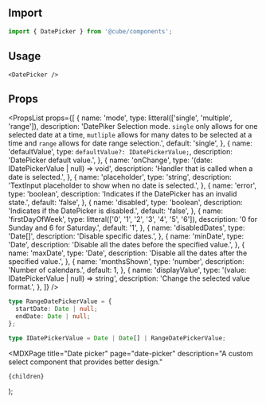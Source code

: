 


<Head>
  <title>Date Picker - Cube</title>
  <meta
    name="description"
    content="A custom select component that provides better design."
  />
</Head>

## Import

```js
import { DatePicker } from '@cube/components';
```

## Usage

<Example>
  <DatePicker value={new Date()} />
</Example>

```tsx
<DatePicker />
```

## Props

<PropsList
  props={[
    {
      name: 'mode',
      type: litteral(['single', 'multiple', 'range']),
      description:
        'DatePiker Selection mode. `single` only allows for one selected date at a time, `mutliple` allows for many dates to be selected at a time and `range` allows for date range selection.',
      default: 'single',
    },
    {
      name: 'defaultValue',
      type: `defaultValue?: IDatePickerValue;`,
      description: 'DatePicker default value.',
    },
    {
      name: 'onChange',
      type: '(date: IDatePickerValue | null) => void',
      description: 'Handler that is called when a date is selected.',
    },
    {
      name: 'placeholder',
      type: 'string',
      description: 'TextInput placeholder to show when no date is selected.',
    },
    {
      name: 'error',
      type: 'boolean',
      description: 'Indicates if the DatePicker has an invalid state.',
      default: 'false',
    },
    {
      name: 'disabled',
      type: 'boolean',
      description: 'Indicates if the DatePicker is disabled.',
      default: 'false',
    },
    {
      name: 'firstDayOfWeek',
      type: litteral(['0', '1', '2', '3', '4', '5', '6']),
      description: '0 for Sunday and 6 for Saturday.',
      default: '1',
    },
    {
      name: 'disabledDates',
      type: 'Date[]',
      description: 'Disable specific dates.',
    },
    {
      name: 'minDate',
      type: 'Date',
      description: 'Disable all the dates before the specified value.',
    },
    {
      name: 'maxDate',
      type: 'Date',
      description: 'Disable all the dates after the specified value.',
    },
    {
      name: 'monthsShown',
      type: 'number',
      description: 'Number of calendars.',
      default: 1,
    },
    {
      name: 'displayValue',
      type: '(value: IDatePickerValue | null) => string',
      description: 'Change the selected value format.',
    },
  ]}
/>

```ts
type RangeDatePickerValue = {
  startDate: Date | null;
  endDate: Date | null;
};

type IDatePickerValue = Date | Date[] | RangeDatePickerValue;
```

  <MDXPage
    title="Date picker"
    page="date-picker"
    description="A custom select component that provides better design."
  >
    {children}
  </MDXPage>
);
